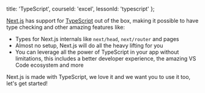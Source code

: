 
  title: 'TypeScript',
  courseId: 'excel',
  lessonId: 'typescript'
};

[Next.js](https://nextjs.org/) has support for [TypeScript](https://www.typescriptlang.org/) out of the box, making it possible to have type checking and other amazing features like:

- Types for Next.js internals like `next/head`, `next/router` and pages
- Almost no setup, Next.js will do all the heavy lifting for you
- You can leverage all the power of TypeScript in your app without limitations, this includes a better developer experience, the amazing VS Code ecosystem and more

Next.js is made with TypeScript, we love it and we want you to use it too, let's get started!

